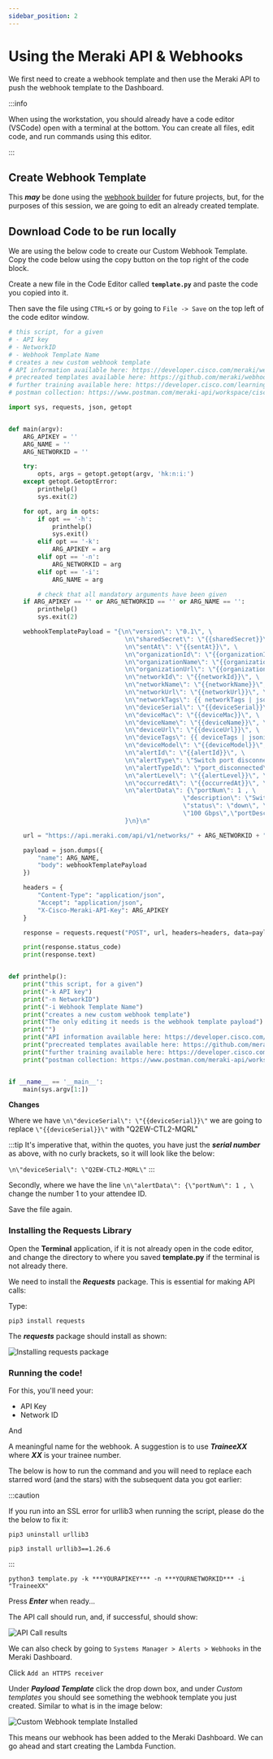 ```yaml
---
sidebar_position: 2
---
```


# Using the Meraki API & Webhooks

We first need to create a webhook template and then use the Meraki API to push the webhook template to the Dashboard.

:::info

When using the workstation, you should already have a code editor (VSCode) open with a terminal at the bottom. You can create all files, edit code, and run commands using this editor.

:::

## Create Webhook Template

This **_may_** be done using the [webhook builder](https://webhook-builder-vpfmunhy6a-uc.a.run.app/) for future projects, but, for the purposes of this session, we are going to edit an already created template.

## Download Code to be run locally

We are using the below code to create our Custom Webhook Template. Copy the code below using the copy button on the top right of the code block.

Create a new file in the Code Editor called **`template.py`** and paste the code you copied into it.

Then save the file using `CTRL+S` or by going to `File -> Save` on the top left of the code editor window.

```python title='template.py' showLineNumbers
# this script, for a given
# - API key
# - NetworkID
# - Webhook Template Name
# creates a new custom webhook template
# API information available here: https://developer.cisco.com/meraki/webhooks/#!custom-payload-templates-overview
# precreated templates available here: https://github.com/meraki/webhook-payload-templates
# further training available here: https://developer.cisco.com/learning/labs/meraki-webhook-template-editor-intro/create-your-custom-webhook-template/
# postman collection: https://www.postman.com/meraki-api/workspace/cisco-meraki-s-public-workspace/collection/897512-c65299ed-39a5-4b02-bb4e-933c738bfcdf?action=share&creator=897512&ctx=documentation

import sys, requests, json, getopt


def main(argv):
    ARG_APIKEY = ''
    ARG_NAME = ''
    ARG_NETWORKID = ''

    try:
        opts, args = getopt.getopt(argv, 'hk:n:i:')
    except getopt.GetoptError:
        printhelp()
        sys.exit(2)

    for opt, arg in opts:
        if opt == '-h':
            printhelp()
            sys.exit()
        elif opt == '-k':
            ARG_APIKEY = arg
        elif opt == '-n':
            ARG_NETWORKID = arg
        elif opt == '-i':
            ARG_NAME = arg

        # check that all mandatory arguments have been given
    if ARG_APIKEY == '' or ARG_NETWORKID == '' or ARG_NAME == '':
        printhelp()
        sys.exit(2)

    webhookTemplatePayload = "{\n\"version\": \"0.1\", \
                                \n\"sharedSecret\": \"{{sharedSecret}}\", \
                                \n\"sentAt\": \"{{sentAt}}\", \
                                \n\"organizationId\": \"{{organizationId}}\", \
                                \n\"organizationName\": \"{{organizationName}}\", \
                                \n\"organizationUrl\": \"{{organizationUrl}}\", \
                                \n\"networkId\": \"{{networkId}}\", \
                                \n\"networkName\": \"{{networkName}}\", \
                                \n\"networkUrl\": \"{{networkUrl}}\", \
                                \n\"networkTags\": {{ networkTags | jsonify }}, \
                                \n\"deviceSerial\": \"{{deviceSerial}}\", \
                                \n\"deviceMac\": \"{{deviceMac}}\", \
                                \n\"deviceName\": \"{{deviceName}}\", \
                                \n\"deviceUrl\": \"{{deviceUrl}}\", \
                                \n\"deviceTags\": {{ deviceTags | jsonify }}, \
                                \n\"deviceModel\": \"{{deviceModel}}\", \
                                \n\"alertId\": \"{{alertId}}\", \
                                \n\"alertType\": \"Switch port disconnected\", \
                                \n\"alertTypeId\": \"port_disconnected\", \
                                \n\"alertLevel\": \"{{alertLevel}}\", \
                                \n\"occurredAt\": \"{{occurredAt}}\", \
                                \n\"alertData\": {\"portNum\": 1 , \
                                                \"description\": \"Switch port is down\", \
                                                \"status\": \"down\", \"prevStatus\": \
                                                \"100 Gbps\",\"portDesc\": \"Corp Access\" \
                                }\n}\n"

    url = "https://api.meraki.com/api/v1/networks/" + ARG_NETWORKID + "/webhooks/payloadTemplates"

    payload = json.dumps({
        "name": ARG_NAME,
        "body": webhookTemplatePayload
    })

    headers = {
        "Content-Type": "application/json",
        "Accept": "application/json",
        "X-Cisco-Meraki-API-Key": ARG_APIKEY
    }

    response = requests.request("POST", url, headers=headers, data=payload)

    print(response.status_code)
    print(response.text)


def printhelp():
    print("this script, for a given")
    print("-k API key")
    print("-n NetworkID")
    print("-i Webhook Template Name")
    print("creates a new custom webhook template")
    print("The only editing it needs is the webhook template payload")
    print("")
    print("API information available here: https://developer.cisco.com/meraki/webhooks/#!custom-payload-templates-overview")
    print("precreated templates available here: https://github.com/meraki/webhook-payload-templates")
    print("further training available here: https://developer.cisco.com/learning/labs/meraki-webhook-template-editor-intro/create-your-custom-webhook-template/")
    print("postman collection: https://www.postman.com/meraki-api/workspace/cisco-meraki-s-public-workspace/collection/897512-c65299ed-39a5-4b02-bb4e-933c738bfcdf?action=share&creator=897512&ctx=documentation")


if __name__ == '__main__':
    main(sys.argv[1:])
```

**Changes**

Where we have `\n\"deviceSerial\": \"{{deviceSerial}}\"` we are going to replace `\"{{deviceSerial}}\"` with \"Q2EW-CTL2-MQRL\"

:::tip
It's imperative that, within the quotes, you have just the **_serial number_** as above, with no curly brackets, so it will look like the below:

`\n\"deviceSerial\": \"Q2EW-CTL2-MQRL\"`
:::

Secondly, where we have the line `\n\"alertData\": {\"portNum\": 1 , \ ` change the number 1 to your attendee ID.

Save the file again.

### Installing the Requests Library

Open the **Terminal** application, if it is not already open in the code editor, and change the directory to where you saved **template.py** if the terminal is not already there.

We need to install the **_Requests_** package. This is essential for making API calls:

Type:

`pip3 install requests`

The **_requests_** package should install as shown:

![Installing requests package](../img/meraki/03-installingRequests.png)

### Running the code!

For this, you'll need your:

- API Key
- Network ID

And

A meaningful name for the webhook. A suggestion is to use **_TraineeXX_** where **_XX_** is your trainee number.

The below is how to run the command and you will need to replace each starred word (and the stars) with the subsequent data you got earlier:

:::caution

If you run into an SSL error for urllib3 when running the script, please do the the below to fix it:

`pip3 uninstall urllib3`

`pip3 install urllib3==1.26.6`

:::

`python3 template.py -k ***YOURAPIKEY*** -n ***YOURNETWORKID*** -i "TraineeXX"`

Press **_Enter_** when ready...

The API call should run, and, if successful, should show:

![API Call results](../img/meraki/04-SuccessfulAPICall.png)

We can also check by going to `Systems Manager > Alerts > Webhooks` in the Meraki Dashboard.

Click `Add an HTTPS receiver`

Under **_Payload Template_** click the drop down box, and under _Custom templates_ you should see something the webhook template you just created. Similar to what is in the image below:

![Custom Webhook template Installed](../img/meraki/05-CustomWHTInstalled.png)

This means our webhook has been added to the Meraki Dashboard. We can go ahead and start creating the Lambda Function.
